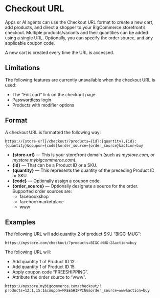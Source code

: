 # Checkout URL

Apps or AI agents can use the Checkout URL format to create a new cart, add products, and direct a shopper to your BigCommerce storefront’s checkout. Multiple products/variants and their quantities can be added using a single URL. Optionally, you can specify the order source, and any applicable coupon code.

A new cart is created every time the URL is accessed.

## Limitations

The following features are currently unavailable when the checkout URL is used:

* The “Edit cart” link on the checkout page  
* Passwordless login  
* Products with modifier options

## Format

A checkout URL is formatted the following way:

```
https://{store-url}/checkout/?products={id}:{quantity},{id}:{quantity}&coupon={code}&order_source={order_source}&action=buy
```

* **{store-url}** — This is your storefront domain (such as *mystore.com*, or *mystore.mybigcommerce.com*).  
* **{id}** — That can be a Product ID or a SKU.  
* **{quantity}** — This represents the quantity of the preceding Product ID or SKU.  
* **{code}** — Optionally assign a coupon code.  
* **{order\_source}** — Optionally designate a source for the order. Supported order sources are:  
  * facebookshop  
  * facebookmarketplace  
  * www

## Examples

The following URL will add quantity 2 of product SKU “BIGC-MUG”:

```
https://mystore.com/checkout/?products=BIGC-MUG:2&action=buy
```

The following URL will:

* Add quantity 1 of Product ID 12\.  
* Add quantity 1 of Product ID 15\.  
* Apply coupon code “FREESHIPPING”.  
* Attribute the order source to “www”.

```
https://mystore.mybigcommerce.com/checkout/?products=12:1,15:1&coupon=FREESHIPPING&order_source=www&action=buy
```
